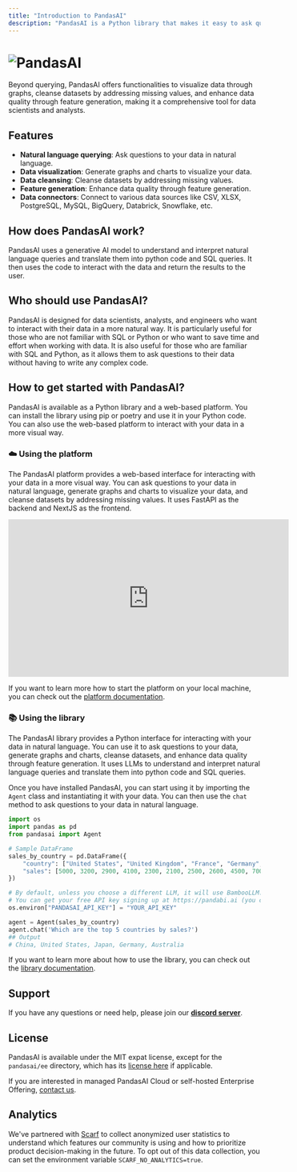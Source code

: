 ```yaml
---
title: "Introduction to PandasAI"
description: "PandasAI is a Python library that makes it easy to ask questions to your data in natural language."
---
```


# ![PandasAI](https://github.com/Sinaptik-AI/pandas-ai/blob/main/assets/logo.png?raw=true)

Beyond querying, PandasAI offers functionalities to visualize data through graphs, cleanse datasets by addressing missing values, and enhance data quality through feature generation, making it a comprehensive tool for data scientists and analysts.

## Features

- **Natural language querying**: Ask questions to your data in natural language.
- **Data visualization**: Generate graphs and charts to visualize your data.
- **Data cleansing**: Cleanse datasets by addressing missing values.
- **Feature generation**: Enhance data quality through feature generation.
- **Data connectors**: Connect to various data sources like CSV, XLSX, PostgreSQL, MySQL, BigQuery, Databrick, Snowflake, etc.

## How does PandasAI work?

PandasAI uses a generative AI model to understand and interpret natural language queries and translate them into python code and SQL queries. It then uses the code to interact with the data and return the results to the user.

## Who should use PandasAI?

PandasAI is designed for data scientists, analysts, and engineers who want to interact with their data in a more natural way. It is particularly useful for those who are not familiar with SQL or Python or who want to save time and effort when working with data. It is also useful for those who are familiar with SQL and Python, as it allows them to ask questions to their data without having to write any complex code.

## How to get started with PandasAI?

PandasAI is available as a Python library and a web-based platform. You can install the library using pip or poetry and use it in your Python code. You can also use the web-based platform to interact with your data in a more visual way.

### ☁️ Using the platform

The PandasAI platform provides a web-based interface for interacting with your data in a more visual way. You can ask questions to your data in natural language, generate graphs and charts to visualize your data, and cleanse datasets by addressing missing values. It uses FastAPI as the backend and NextJS as the frontend.

<iframe
  width="560"
  height="315"
  src="https://www.youtube.com/embed/kh61wEy9GYM"
  title="PandasAI UI"
  frameborder="0"
  allow="accelerometer; autoplay; clipboard-write; encrypted-media; gyroscope; picture-in-picture"
  allowfullscreen
></iframe>

If you want to learn more how to start the platform on your local machine, you can check out the [platform documentation](/v2/platform).

### 📚 Using the library

The PandasAI library provides a Python interface for interacting with your data in natural language. You can use it to ask questions to your data, generate graphs and charts, cleanse datasets, and enhance data quality through feature generation. It uses LLMs to understand and interpret natural language queries and translate them into python code and SQL queries.

Once you have installed PandasAI, you can start using it by importing the `Agent` class and instantiating it with your data. You can then use the `chat` method to ask questions to your data in natural language.

```python
import os
import pandas as pd
from pandasai import Agent

# Sample DataFrame
sales_by_country = pd.DataFrame({
    "country": ["United States", "United Kingdom", "France", "Germany", "Italy", "Spain", "Canada", "Australia", "Japan", "China"],
    "sales": [5000, 3200, 2900, 4100, 2300, 2100, 2500, 2600, 4500, 7000]
})

# By default, unless you choose a different LLM, it will use BambooLLM.
# You can get your free API key signing up at https://pandabi.ai (you can also configure it in your .env file)
os.environ["PANDASAI_API_KEY"] = "YOUR_API_KEY"

agent = Agent(sales_by_country)
agent.chat('Which are the top 5 countries by sales?')
## Output
# China, United States, Japan, Germany, Australia
```

If you want to learn more about how to use the library, you can check out the [library documentation](/v2/library).

## Support

If you have any questions or need help, please join our **[discord server](https://discord.gg/kF7FqH2FwS)**.

## License

PandasAI is available under the MIT expat license, except for the `pandasai/ee` directory, which has its [license here](https://github.com/Sinaptik-AI/pandas-ai/blob/master/pandasai/ee/LICENSE) if applicable.

If you are interested in managed PandasAI Cloud or self-hosted Enterprise Offering, [contact us](https://pandas-ai.com/pricing).

## Analytics

We've partnered with [Scarf](https://scarf.sh) to collect anonymized user statistics to understand which features our community is using and how to prioritize product decision-making in the future. To opt out of this data collection, you can set the environment variable `SCARF_NO_ANALYTICS=true`.
